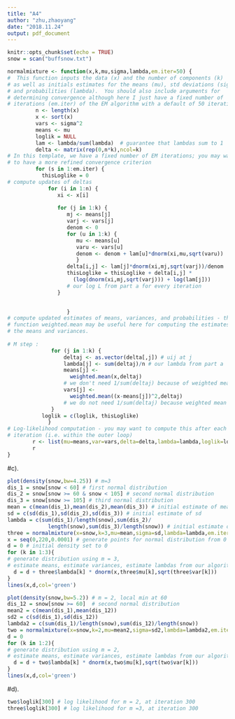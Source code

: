 ---
title: "A4"
author: "zhu,zhaoyang"
date: "2018.11.24"
output: pdf_document
---

```{r setup, include=FALSE}
knitr::opts_chunk$set(echo = TRUE)
snow = scan("buffsnow.txt")
```

```{r,echo=TRUE,eval=TRUE}
normalmixture <- function(x,k,mu,sigma,lambda,em.iter=50) {
#  This function inputs the data (x) and the number of components (k)
# as well as initials estimates for the means (mu), std deviations (sigma),
# and probabilities (lambda).  You should also include arguments for 
# determining convergence although here I just have a fixed number of
# iterations (em.iter) of the EM algorithm with a default of 50 iterations
         n <- length(x)
         x <- sort(x)
         vars <- sigma^2
         means <- mu
         loglik = NULL
         lam <- lambda/sum(lambda)  # guarantee that lambdas sum to 1
         delta <- matrix(rep(0,n*k),ncol=k) 
# In this template, we have a fixed number of EM iterations; you may want 
# to have a more refined convergence criterion 
         for (s in 1:em.iter) {
           thisLoglike = 0
# compute updates of deltas 
             for (i in 1:n) {
                xi <- x[i]
                
                for (j in 1:k) {
                   mj <- means[j]
                   varj <- vars[j]
                   denom <- 0
                   for (u in 1:k) {
                      mu <- means[u]
                      varu <- vars[u]
                      denom <- denom + lam[u]*dnorm(xi,mu,sqrt(varu))
                      }
                   delta[i,j] <- lam[j]*dnorm(xi,mj,sqrt(varj))/denom
                   thisLoglike = thisLoglike + delta[i,j] * 
                     (log(dnorm(xi,mj,sqrt(varj))) + log(lam[j]))
                   # our log L from part a for every iteration
                }

              
                   }
# compute updated estimates of means, variances, and probabilities - the 
# function weighted.mean may be useful here for computing the estimates of
# the means and variances.
           
# M step :
              for (j in 1:k) {
                  deltaj <- as.vector(delta[,j]) # uij at j
                  lambda[j] <- sum(deltaj)/n # our lambda from part a
                  means[j] <-  
                    weighted.mean(x,deltaj)  
                  # we don't need 1/sum(deltaj) because of weighted mean
                  vars[j] <-  
                    weighted.mean((x-means[j])^2,deltaj)
                  # we do not need 1/sum(deltaj) because weighted mean
              }
           loglik = c(loglik, thisLoglike)
             }
# Log-likelihood computation - you may want to compute this after each EM
# iteration (i.e. within the outer loop)
        r <- list(mu=means,var=vars,delta=delta,lambda=lambda,loglik=loglik)
        r
}

```


#c).
```{r,echo=TRUE,eval=TRUE}

plot(density(snow,bw=4.25)) # m=3
dis_1 = snow[snow < 60] # first normal distribution 
dis_2 = snow[snow >= 60 & snow < 105] # second normal distribution
dis_3 = snow[snow >= 105] # third normal distribution
mean = c(mean(dis_1),mean(dis_2),mean(dis_3)) # initial estimate of mean
sd = c(sd(dis_1),sd(dis_2),sd(dis_3)) # initial estimate of sd
lambda = c(sum(dis_1)/length(snow),sum(dis_2)/
             length(snow),sum(dis_3)/length(snow)) # initial estimate of lambda
three = normalmixture(x=snow,k=3,mu=mean,sigma=sd,lambda=lambda,em.iter=300)
x = seq(0,220,0.0001) # generate points for normal distribution from 0 to 220
d = 0 # initial density set to 0
for (k in 1:3){
# generate distribution using m = 3, 
# estimate means, estimate variances, estimate lambdas from our algorithm
  d = d + three$lambda[k] * dnorm(x,three$mu[k],sqrt(three$var[k]))
}
lines(x,d,col='green')

plot(density(snow,bw=5.2)) # m = 2, local min at 60
dis_12 = snow[snow >= 60]  # second normal distribution
mean2 = c(mean(dis_1),mean(dis_12))
sd2 = c(sd(dis_1),sd(dis_12))
lambda2 = c(sum(dis_1)/length(snow),sum(dis_12)/length(snow))
two = normalmixture(x=snow,k=2,mu=mean2,sigma=sd2,lambda=lambda2,em.iter = 300)
d = 0
for (k in 1:2){ 
# generate distribution using m = 2, 
# estimate means, estimate variances, estimate lambdas from our algorithm
  d = d + two$lambda[k] * dnorm(x,two$mu[k],sqrt(two$var[k]))
}
lines(x,d,col='green')

```


#d).

```{r,echo=TRUE,eval=TRUE}
two$loglik[300] # log likelihood for m = 2, at iteration 300
three$loglik[300] # log likelihood for m =3, at iteration 300

```

